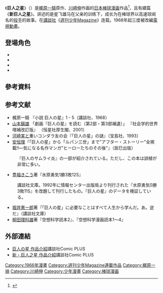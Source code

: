 {{expand|time=2015-09-29T13:11:27+00:00}}
{{Infobox animanga/Headerofja
|標題 = 巨人之星
|圖像 = 
|尺寸 = 
|說明 = 
|日文名稱 = 巨人の星
|英文名稱 = Star of the Giants
|假名 = きょじんのほし
|羅馬字 = Kyojin no Hoshi
|類型 = [[棒球漫畫|棒球漫畫]]
}}
{{Infobox animanga/Manga
|標題 = 
|作者 = [[梶原一騎|梶原一騎]]
|作畫 = [[川崎伸|川崎伸]]
|出版社 = {{flagicon|JPN}} [[講談社|講談社]]<br/>{{flagicon|TWN}} [[東立出版社|東立出版社]]
|連載雜誌 = {{flagicon|JPN}} [[週刊少年Magazine|週刊少年Magazine]]
|label = 
|網路 = 
|發售日 = 
|開始 = 1966年
|結束 = 1971年
|冊數 = 全19卷
|話數 = 
|其他 = 
}}
{{Infobox animanga/TVAnime
|標題= 巨人之星{{small|（第1作）}}<br />新・巨人之星{{small|（第2作）}} / 新・巨人之星II{{small|（第3作）}}
|原作= 梶原一騎
|音樂= [[渡邊岳夫|渡邊岳夫]]
|音樂製作= 
|動畫製作= [[TMS_Entertainment|東京電影]]
|製作= [[讀賣電視台|讀賣電視台]]、東京電影
|代理發行= 
|其他代理發行=
|播放電視台= [[日本電視台|日本電視台]]系列
|其他電視台= 
|播放開始= '''巨人之星'''{{small|（第1作）}}：<br />1968年3月30日
|播放結束= 1971年9月18日<br />'''新・巨人之星'''{{small|（第2作）}}：<br />1977年10月1日－1978年9月30日<br />'''新・巨人之星II'''{{small|（第3作）}}：<br />1979年4月14日－9月29日
|網路= 
|話數= 第1作：全182話<br />第2作：全52話／第3作：全23話
|其他= 
|版權= 
}}
{{Infobox animanga/TVAnime
|標題= 巨人之星【特別篇】 猛虎 花形滿<br />巨人之星【特別篇】 父 一徹
|原作= 梶原一騎
|音樂= 渡邊岳夫
|音樂製作= 
|動畫製作= [[TMS_Entertainment|東京電影]]
|製作= [[讀賣電視台|讀賣電視台]]、東京電影
|代理發行= 
|其他代理發行=
|播放電視台= 「猛虎 花形滿」：[[WOWOW|WOWOW]]<br />「父 一徹」：[[日本電視台|日視PLUS&SCIENCE]]
|其他電視台= 
|播放開始= 「猛虎 花形滿」：2002年10月
|播放結束= <br />「父 一徹」：2007年4月－
|網路= 
|話數= 「猛虎 花形滿」：全13話<br />「父 一徹」：全13話
|其他= 
|版權= 
}}
{{Infobox animanga/Footerofja}}
《'''巨人之星'''》（{{lang-ja|巨人の星}}）是[[梶原一騎|梶原一騎]]原作、[[川崎伸|川崎伸]]作画的[[日本|日本]][[棒球|棒球]][[漫画|漫画]]作品<ref>{{cite web|title=Kyojin no Hoshi (manga)|url=http://www.animenewsnetwork.com/encyclopedia/manga.php?id=11115|website=[[Anime_News_Network|Anime News Network]]|language=en|access-date=2017-01-14|archive-date=2021-02-13|archive-url=https://web.archive.org/web/20210213233919/https://www.animenewsnetwork.com/encyclopedia/manga.php?id=11115|dead-url=no}}</ref>，且有續篇《'''新巨人之星'''》。讲述的是星飞雄马在父亲的训练下，成长为在棒球界以高速球闻名的[[投手|投手]]的故事。在[[講談社|講談社]]《[[週刊少年Magazine|週刊少年Magazine]]》连载。1968年起三度被改編[[電視動畫|電視動畫]]。

== 登場角色 ==
*{{nihongo|星飛雄馬|星飛雄馬（ほし ひゅうま）|聲：[[古谷徹|古谷徹]]}}
*{{nihongo|星一徹|星一徹（ほし いってつ）|聲：[[加藤精三|加藤精三]]}}
*{{nihongo|星明子|星明子（ほし あきこ）|聲：[[白石冬美|白石冬美]]}}
*{{nihongo|伴宙太|伴宙太（ばん ちゅうた）|聲：[[八奈見乘兒|八奈見乘兒]]}}

== 參考資料 ==
{{reflist}}

== 参考文献 ==
* 梶原一騎 『小説 巨人の星』1 - 5（講談社、1968）
* [[山本鎭雄|山本鎭雄]] 「劇画『巨人の星』を読む（第2部・第3部補遺）」 『社会学的世界 増補改訂版』 （恒星社厚生閣、2001）
* [[河崎実|河崎実]]と重いコンダラ友の会『「巨人の星」の謎』（宝島社、1993）
* [[安恒理|安恒理]]『「巨人の星」から「ルパン三世」まで"アフター・ストーリー"全掲載!!―気になる名作マンガ"ヒーローたちのその後"』（辰巳出版）
: 『巨人のサムライ炎』の一部が紹介されている。ただし、この本は誤植が非常に多い。
* [[豊福きこう|豊福きこう]]著『水原勇気1勝3敗12S』
: 講談社文庫。1992年に情報センター出版局より刊行された『水原勇気0勝3敗11S』を改題して刊行したもの。『巨人の星』のデータを検証している。
* [[堀井憲一郎|堀井憲一郎]]著『「巨人の星」に必要なことはすべて人生から学んだ。あ。逆だ』（講談社文庫）
* [[柳田理科雄|柳田理科雄]]著『空想科学読本2』、『空想科学漫画読本1〜4』

== 外部連結 ==
* [https://web.archive.org/web/20140722224729/http://kc.kodansha.co.jp/content/top.php/1000000082 巨人の星 作品介紹]講談社Comic PLUS{{ja}}
* [https://web.archive.org/web/20140722214655/http://kc.kodansha.co.jp/content/top.php/1000003353 新・巨人之星 作品介紹]講談社Comic PLUS{{ja}}

{{AnimeJapan2014半世紀代表性動畫}}

{{DEFAULTSORT:Kyojin no Hoshi}}
[[Category:1966年漫畫|Category:1966年漫畫]]
[[Category:週刊少年Magazine連載作品|Category:週刊少年Magazine連載作品]]
[[Category:梶原一骑|Category:梶原一骑]]
[[Category:川崎伸|Category:川崎伸]]
[[Category:少年漫畫|Category:少年漫畫]]
[[Category:棒球漫画|Category:棒球漫画]]
